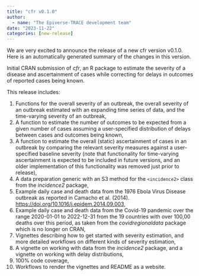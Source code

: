 ```yaml
---
title: "cfr v0.1.0"
author:
  - name: "The Epiverse-TRACE development team"
date: "2023-11-22"
categories: [new-release]
---
```


We are very excited to announce the release of a new cfr version v0.1.0.
Here is an automatically generated summary of the changes in this version.

Initial CRAN submission of _cfr_, an R package to estimate the severity of a disease and ascertainment of cases while correcting for delays in outcomes of reported cases being known.

This release includes:

1. Functions for the overall severity of an outbreak, the overall severity of an outbreak estimated with an expanding time series of data, and the time-varying severity of an outbreak,
2. A function to estimate the number of outcomes to be expected from a given number of cases assuming a user-specified distribution of delays between cases and outcomes being known,
3. A function to estimate the overall (static) ascertainment of cases in an outbreak by comparing the relevant severity measures against a user-specified baseline severity (note that functionality for time-varying ascertainment is expected to be included in future versions, and an older implementation of this functionality was removed just prior to release),
4. A data preparation generic with an S3 method for the `<incidence2>` class from the _incidence2_ package,
5. Example daily case and death data from the 1976 Ebola Virus Disease outbreak as reported in Camacho et al. (2014). <https://doi.org/10.1016/j.epidem.2014.09.003>,
6. Example daily case and death data from the Covid-19 pandemic over the range 2020-01-01 to 2022-12-31 from the 19 countries with over 100,00 deaths over this period, as taken from the _covidregionaldata_ package which is no longer on CRAN,
7. Vignettes describing how to get started with severity estimation, and more detailed workflows on different kinds of severity estimation,
8. A vignette on working with data from the _incidence2_ package, and a vignette on working with delay distributions,
9. 100% code coverage,
10. Workflows to render the vignettes and README as a website.
